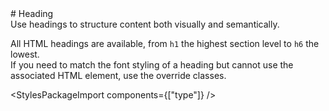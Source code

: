 
<Meta of={HeadingStories} />

<div className="docs-title">
  # Heading

  <nav>
    <link-design of={JSON.stringify(HeadingStories)}></link-design>
  </nav>
</div>

<div className="lead">
  Use headings to structure content both visually and semantically.
</div>

All HTML headings are available, from `h1` the highest section level to `h6` the lowest.<br/>
If you need to match the font styling of a heading but cannot use the associated HTML element,
use the override classes.

<Canvas sourceState="shown" of={HeadingStories.Default} />
<div className="hide-col-default">
  <Controls of={HeadingStories.Default} />
</div>

<StylesPackageImport components={["type"]} />

